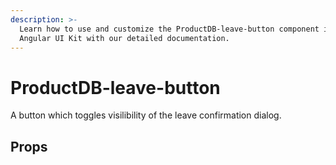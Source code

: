 ```yaml
---
description: >-
  Learn how to use and customize the ProductDB-leave-button component in ProductDB's
  Angular UI Kit with our detailed documentation.
---
```


# ProductDB-leave-button

A button which toggles visilibility of the leave confirmation dialog.

## Props

<PropsTable of="ProductDB-leave-button" />

<head>
  <title>Angular UI Kit ProductDB-leave-button</title>
</head>
